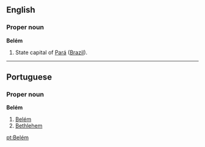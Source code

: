 ==English==
{{Wikipedia}}
===Proper noun===
'''Belém'''

#State capital of [[Pará]] ([[Brazil]]).

----
==Portuguese==

===Proper noun===
'''Belém'''
# [[Belém]]
# [[Bethlehem]]

[[pt:Belém]]